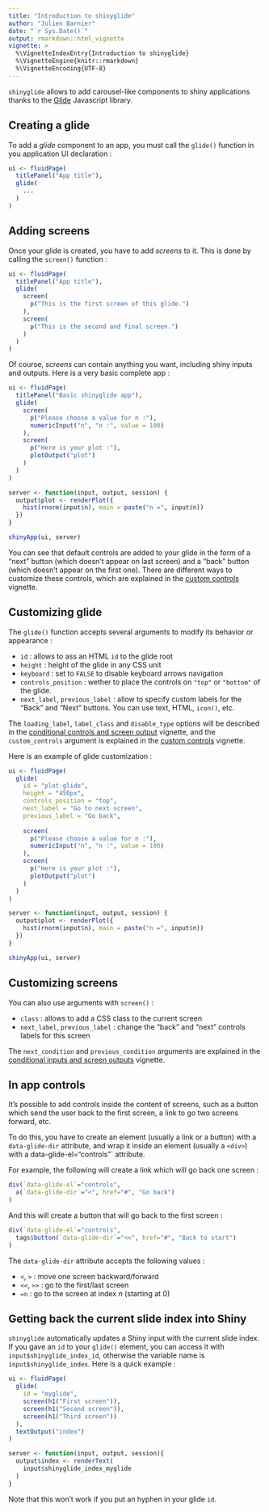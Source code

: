```yaml
---
title: "Introduction to shinyglide"
author: "Julien Barnier"
date: "`r Sys.Date()`"
output: rmarkdown::html_vignette
vignette: >
  %\VignetteIndexEntry{Introduction to shinyglide}
  %\VignetteEngine{knitr::rmarkdown}
  %\VignetteEncoding{UTF-8}
---
```



`shinyglide` allows to add carousel-like components to shiny applications thanks to the [Glide](https://www.glidejs.com) Javascript library.


## Creating a glide

To add a *glide* component to an app, you must call the `glide()` function in you application UI declaration :

```r
ui <- fluidPage(
  titlePanel("App title"),
  glide(
    ...
  )
)
```

## Adding screens

Once your glide is created, you have to add *screens* to it. This is done by calling the `screen()` function :


```r
ui <- fluidPage(
  titlePanel("App title"),
  glide(
    screen(
      p("This is the first screen of this glide.")
    ),
    screen(
      p("This is the second and final screen.")
    )
  )
)
```

Of course, *screens* can contain anything you want, including shiny inputs and outputs. Here is a very basic complete app :

```r
ui <- fluidPage(
  titlePanel("Basic shinyglide app"),
  glide(
    screen(
      p("Please choose a value for n :"),
      numericInput("n", "n :", value = 100)
    ),
    screen(
      p("Here is your plot :"),
      plotOutput("plot")
    )
  )
)

server <- function(input, output, session) {
  output$plot <- renderPlot({
    hist(rnorm(input$n), main = paste("n =", input$n))
  })
}

shinyApp(ui, server)
```

You can see that default controls are added to your glide in the form of a "next" button (which doesn't appear on last screen) and a "back" button (which doesn't appear on the first one). There are different ways to customize these controls, which are explained in the [custom controls](https://juba.github.io/shinyglide/articles/c_custom_controls.html) vignette.


## Customizing glide

The `glide()` function accepts several arguments to modify its behavior or appearance :

- `id` : allows to ass an HTML `id` to the glide root
- `height` : height of the glide in any CSS unit
- `keyboard` : set to `FALSE` to disable keyboard arrows navigation 
- `controls_position` : wether to place the controls on `"top"` or `"bottom"` of the glide.
- `next_label`, `previous_label` : allow to specify custom labels for the "Back" and "Next" buttons. You can use text, HTML, `icon()`, etc.

The `loading_label`, `label_class` and `disable_type` options will be described in the [conditional controls and screen output](https://juba.github.io/shinyglide/articles/b_conditionals.html) vignette, and the `custom_controls` argument is explained in the [custom controls](https://juba.github.io/shinyglide/articles/c_custom_controls.html) vignette.

Here is an example of glide customization :

```r
ui <- fluidPage(
  glide(
    id = "plot-glide",
    height = "450px",
    controls_position = "top",
    next_label = "Go to next screen",
    previous_label = "Go back",
    
    screen(
      p("Please choose a value for n :"),
      numericInput("n", "n :", value = 100)
    ),
    screen(
      p("Here is your plot :"),
      plotOutput("plot")
    )
  )
)

server <- function(input, output, session) {
  output$plot <- renderPlot({
    hist(rnorm(input$n), main = paste("n =", input$n))
  })
}

shinyApp(ui, server)
```


## Customizing screens

You can also use arguments with `screen()` :

- `class` : allows to add a CSS class to the current screen
- `next_label`, `previous_label` : change the "back" and "next" controls labels for this screen

The `next_condition` and `previous_condition` arguments are explained in the [conditional inputs and screen outputs](https://juba.github.io/shinyglide/articles/b_conditionals.html)
 vignette.
 

## In app controls

It's possible to add controls inside the content of screens, such as a button which send the user back to the first screen, a link to go two screens forward, etc.

To do this, you have to create an element (usually a link or a button) with a `data-glide-dir` attribute, and wrap it inside an element (usually a `<div>`) with a ` `data-glide-el="controls"` attribute. 

For example, the following will create a link which will go back one screen :

```r
div(`data-glide-el`="controls",
  a(`data-glide-dir`="<", href="#", "Go back")
)
```

And this will create a button that will go back to the first screen :

```r
div(`data-glide-el`="controls",
  tags$button(`data-glide-dir`="<<", href="#", "Back to start")
)
```

The `data-glide-dir` attribute accepts the following values :

- `<`, `>` : move one screen backward/forward
- `<<`, `>>` : go to the first/last screen
- `=n` : go to the screen at index *n* (starting at 0)


## Getting back the current slide index into Shiny

`shinyglide` automatically updates a Shiny input with the current slide index. If you gave an `id` to your `glide()` element, you can access it with `input$shinyglide_index_id`, otherwise the variable name is `input$shinyglide_index`. Here is a quick example :

```r
ui <- fluidPage(
  glide(
    id = "myglide",
    screen(h1("First screen")),
    screen(h1("Second screen")),
    screen(h1("Third screen"))
  ),
  textOutput("index")
)

server <- function(input, output, session){
  output$index <- renderText(
    input$shinyglide_index_myglide
  )
}
```

Note that this won't work if you put an hyphen in your glide `id`.


